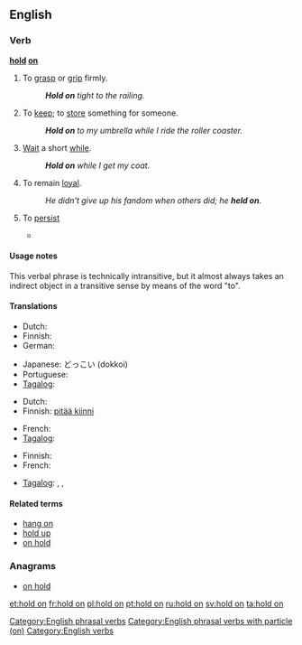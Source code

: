 ==English==

===Verb===
'''[[hold]] [[on]]'''

# To [[grasp]] or [[grip]] firmly.
#: '''''Hold on''' tight to the railing.''
# {{context|idiomatic|lang=en}} To [[keep]]; to [[store]] something for someone.
#: '''''Hold on''' to my umbrella while I ride the roller coaster.''
# {{context|idiomatic|lang=en}} [[wait|Wait]] a short [[while]].
#: '''''Hold on''' while I get my coat.''
# {{context|idiomatic|lang=en}} To remain [[loyal]].
#: ''He didn't give up his fandom when others did; he '''held on'''''.
# {{context|idiomatic|lang=en}} To [[persist]]
#* {{quote-news
|year=2010
|date=December 29
|author=Sam Sheringham
|title=Liverpool 0 - 1 Wolverhampton
|work=BBC
|url=http://news.bbc.co.uk/sport1/hi/football/eng_prem/9308904.stm
|page=
|passage=That scare aside, Wolves had little trouble in '''holding on''' for their first league away win of the season and their first over the Reds since little-known striker Steve Mardenborough gave them a victory at Anfield in January 1984.}}

====Usage notes====
This verbal phrase is technically intransitive, but it almost always takes an indirect object in a transitive sense by means of the word "to".

====Translations====
{{trans-top|wait a minute}}
* Dutch: {{t+|nl|wachten}}
* Finnish: {{t+|fi|odottaa}}
* German: {{t+|de|warten}}
{{trans-mid}}
* Japanese: どっこい (dokkoi)
* Portuguese: {{t|pt|esperar um pouco}}
* [[Tagalog]]: {{t+|tl|sandali}}
{{trans-bottom}}

{{trans-top|to hold, grasp, or grip}}
* Dutch: {{t+|nl|vasthouden}}
* Finnish: [[pitää kiinni]]
{{trans-mid}}
* French: {{t+|fr|accrocher|alt=s'accrocher}}
* [[Tagalog]]: {{t|tl|hawak}}
{{trans-bottom}}

{{trans-top|to keep; to store something for someone}}
* Finnish: {{t+|fi|säilyttää}}
* French: {{t+|fr|garder}}
{{trans-mid}}
* [[Tagalog]]: {{t|tl|pahawak}}, {{t|tl|pabantay}}, {{t|tl|patago}}
{{trans-bottom}}

{{trans-top|stay loyal}}
{{trans-mid}}
{{trans-bottom}}

====Related terms====
* [[hang on]]
* [[hold up]]
* [[on hold]]

===Anagrams===
* [[on hold#English|on hold]]

[[Category:English phrasal verbs]]
[[Category:English phrasal verbs with particle (on)]]
[[Category:English verbs]]

[[et:hold on]]
[[fr:hold on]]
[[pl:hold on]]
[[pt:hold on]]
[[ru:hold on]]
[[sv:hold on]]
[[ta:hold on]]